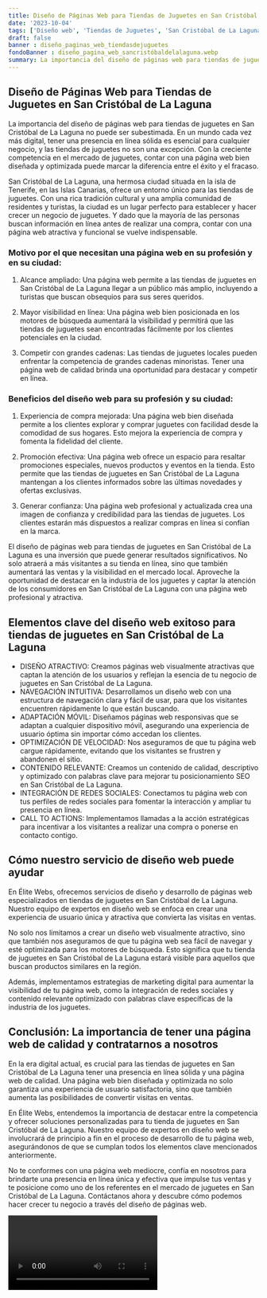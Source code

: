```yaml
---
title: Diseño de Páginas Web para Tiendas de Juguetes en San Cristóbal de La Laguna
date: '2023-10-04'
tags: ['Diseño web', 'Tiendas de Juguetes', 'San Cristóbal de La Laguna']
draft: false
banner : diseño_paginas_web_tiendasdejuguetes
fondoBanner : diseño_pagina_web_sancristóbaldelalaguna.webp
summary: La importancia del diseño de páginas web para tiendas de juguetes en San Cristóbal de La Laguna no puede ser subestimada. En un mundo cada vez más digital, tener una presencia en línea sólida es esencial para cualquier negocio, y las tiendas de juguetes no son una excepción. Con la creciente competencia en el mercado de juguetes, contar con una página web bien diseñada y optimizada puede marcar la diferencia entre el éxito y el fracaso.
---
```


## Diseño de Páginas Web para Tiendas de Juguetes en San Cristóbal de La Laguna

La importancia del diseño de páginas web para tiendas de juguetes en San Cristóbal de La Laguna no puede ser subestimada. En un mundo cada vez más digital, tener una presencia en línea sólida es esencial para cualquier negocio, y las tiendas de juguetes no son una excepción. Con la creciente competencia en el mercado de juguetes, contar con una página web bien diseñada y optimizada puede marcar la diferencia entre el éxito y el fracaso.

San Cristóbal de La Laguna, una hermosa ciudad situada en la isla de Tenerife, en las Islas Canarias, ofrece un entorno único para las tiendas de juguetes. Con una rica tradición cultural y una amplia comunidad de residentes y turistas, la ciudad es un lugar perfecto para establecer y hacer crecer un negocio de juguetes. Y dado que la mayoría de las personas buscan información en línea antes de realizar una compra, contar con una página web atractiva y funcional se vuelve indispensable.

### Motivo por el que necesitan una página web en su profesión y en su ciudad:

1. Alcance ampliado: Una página web permite a las tiendas de juguetes en San Cristóbal de La Laguna llegar a un público más amplio, incluyendo a turistas que buscan obsequios para sus seres queridos.

2. Mayor visibilidad en línea: Una página web bien posicionada en los motores de búsqueda aumentará la visibilidad y permitirá que las tiendas de juguetes sean encontradas fácilmente por los clientes potenciales en la ciudad.

3. Competir con grandes cadenas: Las tiendas de juguetes locales pueden enfrentar la competencia de grandes cadenas minoristas. Tener una página web de calidad brinda una oportunidad para destacar y competir en línea.

### Beneficios del diseño web para su profesión y su ciudad:

1. Experiencia de compra mejorada: Una página web bien diseñada permite a los clientes explorar y comprar juguetes con facilidad desde la comodidad de sus hogares. Esto mejora la experiencia de compra y fomenta la fidelidad del cliente.

2. Promoción efectiva: Una página web ofrece un espacio para resaltar promociones especiales, nuevos productos y eventos en la tienda. Esto permite que las tiendas de juguetes en San Cristóbal de La Laguna mantengan a los clientes informados sobre las últimas novedades y ofertas exclusivas.

3. Generar confianza: Una página web profesional y actualizada crea una imagen de confianza y credibilidad para las tiendas de juguetes. Los clientes estarán más dispuestos a realizar compras en línea si confían en la marca.

El diseño de páginas web para tiendas de juguetes en San Cristóbal de La Laguna es una inversión que puede generar resultados significativos. No solo atraerá a más visitantes a su tienda en línea, sino que también aumentará las ventas y la visibilidad en el mercado local. Aproveche la oportunidad de destacar en la industria de los juguetes y captar la atención de los consumidores en San Cristóbal de La Laguna con una página web profesional y atractiva.

<GifSeo />

<Cta />

## Elementos clave del diseño web exitoso para tiendas de juguetes en San Cristóbal de La Laguna

- DISEÑO ATRACTIVO: Creamos páginas web visualmente atractivas que captan la atención de los usuarios y reflejan la esencia de tu negocio de juguetes en San Cristóbal de La Laguna.
- NAVEGACIÓN INTUITIVA: Desarrollamos un diseño web con una estructura de navegación clara y fácil de usar, para que los visitantes encuentren rápidamente lo que están buscando.
- ADAPTACIÓN MÓVIL: Diseñamos páginas web responsivas que se adaptan a cualquier dispositivo móvil, asegurando una experiencia de usuario óptima sin importar cómo accedan los clientes.
- OPTIMIZACIÓN DE VELOCIDAD: Nos aseguramos de que tu página web cargue rápidamente, evitando que los visitantes se frustren y abandonen el sitio.
- CONTENIDO RELEVANTE: Creamos un contenido de calidad, descriptivo y optimizado con palabras clave para mejorar tu posicionamiento SEO en San Cristóbal de La Laguna.
- INTEGRACIÓN DE REDES SOCIALES: Conectamos tu página web con tus perfiles de redes sociales para fomentar la interacción y ampliar tu presencia en línea.
- CALL TO ACTIONS: Implementamos llamadas a la acción estratégicas para incentivar a los visitantes a realizar una compra o ponerse en contacto contigo.

## Cómo nuestro servicio de diseño web puede ayudar

En Élite Webs, ofrecemos servicios de diseño y desarrollo de páginas web especializados en tiendas de juguetes en San Cristóbal de La Laguna. Nuestro equipo de expertos en diseño web se enfoca en crear una experiencia de usuario única y atractiva que convierta las visitas en ventas.

No solo nos limitamos a crear un diseño web visualmente atractivo, sino que también nos aseguramos de que tu página web sea fácil de navegar y esté optimizada para los motores de búsqueda. Esto significa que tu tienda de juguetes en San Cristóbal de La Laguna estará visible para aquellos que buscan productos similares en la región.

Además, implementamos estrategias de marketing digital para aumentar la visibilidad de tu página web, como la integración de redes sociales y contenido relevante optimizado con palabras clave específicas de la industria de los juguetes.

## Conclusión: La importancia de tener una página web de calidad y contratarnos a nosotros

En la era digital actual, es crucial para las tiendas de juguetes en San Cristóbal de La Laguna tener una presencia en línea sólida y una página web de calidad. Una página web bien diseñada y optimizada no solo garantiza una experiencia de usuario satisfactoria, sino que también aumenta las posibilidades de convertir visitas en ventas.

En Élite Webs, entendemos la importancia de destacar entre la competencia y ofrecer soluciones personalizadas para tu tienda de juguetes en San Cristóbal de La Laguna. Nuestro equipo de expertos en diseño web se involucrará de principio a fin en el proceso de desarrollo de tu página web, asegurándonos de que se cumplan todos los elementos clave mencionados anteriormente.

No te conformes con una página web mediocre, confía en nosotros para brindarte una presencia en línea única y efectiva que impulse tus ventas y te posicione como uno de los referentes en el mercado de juguetes en San Cristóbal de La Laguna. Contáctanos ahora y descubre cómo podemos hacer crecer tu negocio a través del diseño de páginas web.

<Video />

<CtaBot job='Tiendas de Juguetes' city='San Cristóbal de La Laguna'/>

<Gmaps query='San Cristóbal de La Laguna+españa+maps' />
